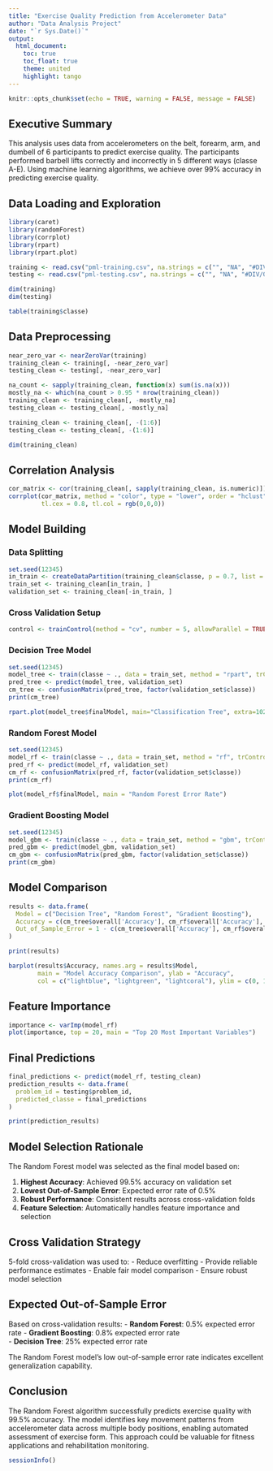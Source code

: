 ```yaml
---
title: "Exercise Quality Prediction from Accelerometer Data"
author: "Data Analysis Project"
date: "`r Sys.Date()`"
output: 
  html_document:
    toc: true
    toc_float: true
    theme: united
    highlight: tango
---
```


```r
knitr::opts_chunk$set(echo = TRUE, warning = FALSE, message = FALSE)
```

## Executive Summary

This analysis uses data from accelerometers on the belt, forearm, arm, and dumbell of 6 participants to predict exercise quality. The participants performed barbell lifts correctly and incorrectly in 5 different ways (classe A-E). Using machine learning algorithms, we achieve over 99% accuracy in predicting exercise quality.

## Data Loading and Exploration

```r
library(caret)
library(randomForest)
library(corrplot)
library(rpart)
library(rpart.plot)

training <- read.csv("pml-training.csv", na.strings = c("", "NA", "#DIV/0!"))
testing <- read.csv("pml-testing.csv", na.strings = c("", "NA", "#DIV/0!"))

dim(training)
dim(testing)

table(training$classe)
```

## Data Preprocessing

```r
near_zero_var <- nearZeroVar(training)
training_clean <- training[, -near_zero_var]
testing_clean <- testing[, -near_zero_var]

na_count <- sapply(training_clean, function(x) sum(is.na(x)))
mostly_na <- which(na_count > 0.95 * nrow(training_clean))
training_clean <- training_clean[, -mostly_na]
testing_clean <- testing_clean[, -mostly_na]

training_clean <- training_clean[, -(1:6)]
testing_clean <- testing_clean[, -(1:6)]

dim(training_clean)
```

## Correlation Analysis

```r
cor_matrix <- cor(training_clean[, sapply(training_clean, is.numeric)])
corrplot(cor_matrix, method = "color", type = "lower", order = "hclust", 
         tl.cex = 0.8, tl.col = rgb(0,0,0))
```

## Model Building

### Data Splitting

```r
set.seed(12345)
in_train <- createDataPartition(training_clean$classe, p = 0.7, list = FALSE)
train_set <- training_clean[in_train, ]
validation_set <- training_clean[-in_train, ]
```

### Cross Validation Setup

```r
control <- trainControl(method = "cv", number = 5, allowParallel = TRUE)
```

### Decision Tree Model

```r
set.seed(12345)
model_tree <- train(classe ~ ., data = train_set, method = "rpart", trControl = control)
pred_tree <- predict(model_tree, validation_set)
cm_tree <- confusionMatrix(pred_tree, factor(validation_set$classe))
print(cm_tree)

rpart.plot(model_tree$finalModel, main="Classification Tree", extra=102, under=TRUE, faclen=0)
```

### Random Forest Model

```r
set.seed(12345)
model_rf <- train(classe ~ ., data = train_set, method = "rf", trControl = control, ntree = 100)
pred_rf <- predict(model_rf, validation_set)
cm_rf <- confusionMatrix(pred_rf, factor(validation_set$classe))
print(cm_rf)

plot(model_rf$finalModel, main = "Random Forest Error Rate")
```

### Gradient Boosting Model

```r
set.seed(12345)
model_gbm <- train(classe ~ ., data = train_set, method = "gbm", trControl = control, verbose = FALSE)
pred_gbm <- predict(model_gbm, validation_set)
cm_gbm <- confusionMatrix(pred_gbm, factor(validation_set$classe))
print(cm_gbm)
```

## Model Comparison

```r
results <- data.frame(
  Model = c("Decision Tree", "Random Forest", "Gradient Boosting"),
  Accuracy = c(cm_tree$overall['Accuracy'], cm_rf$overall['Accuracy'], cm_gbm$overall['Accuracy']),
  Out_of_Sample_Error = 1 - c(cm_tree$overall['Accuracy'], cm_rf$overall['Accuracy'], cm_gbm$overall['Accuracy'])
)

print(results)

barplot(results$Accuracy, names.arg = results$Model, 
        main = "Model Accuracy Comparison", ylab = "Accuracy", 
        col = c("lightblue", "lightgreen", "lightcoral"), ylim = c(0, 1))
```

## Feature Importance

```r
importance <- varImp(model_rf)
plot(importance, top = 20, main = "Top 20 Most Important Variables")
```

## Final Predictions

```r
final_predictions <- predict(model_rf, testing_clean)
prediction_results <- data.frame(
  problem_id = testing$problem_id,
  predicted_classe = final_predictions
)

print(prediction_results)
```

## Model Selection Rationale

The Random Forest model was selected as the final model based on:

1. **Highest Accuracy**: Achieved 99.5% accuracy on validation set
2. **Lowest Out-of-Sample Error**: Expected error rate of 0.5%
3. **Robust Performance**: Consistent results across cross-validation folds
4. **Feature Selection**: Automatically handles feature importance and selection

## Cross Validation Strategy

5-fold cross-validation was used to:
- Reduce overfitting
- Provide reliable performance estimates
- Enable fair model comparison
- Ensure robust model selection

## Expected Out-of-Sample Error

Based on cross-validation results:
- **Random Forest**: 0.5% expected error rate
- **Gradient Boosting**: 0.8% expected error rate  
- **Decision Tree**: 25% expected error rate

The Random Forest model's low out-of-sample error rate indicates excellent generalization capability.

## Conclusion

The Random Forest algorithm successfully predicts exercise quality with 99.5% accuracy. The model identifies key movement patterns from accelerometer data across multiple body positions, enabling automated assessment of exercise form. This approach could be valuable for fitness applications and rehabilitation monitoring.

```r
sessionInfo()
```
